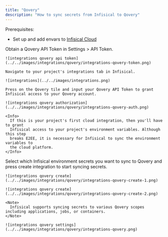 ```yaml
---
title: "Qovery"
description: "How to sync secrets from Infisical to Qovery"
---
```


Prerequisites:

- Set up and add envars to [Infisical Cloud](https://app.infisical.com)

<Steps>
  <Step title="Authorize Infisical for Qovery">
    Obtain a Qovery API Token in Settings > API Token.

    ![integrations qovery api token](../../images/integrations/qovery/integrations-qovery-token.png)

    Navigate to your project's integrations tab in Infisical.

    ![integrations](../../images/integrations.png)

    Press on the Qovery tile and input your Qovery API Token to grant Infisical access to your Qovery account.

    ![integrations qovery authorization](../../images/integrations/qovery/integrations-qovery-auth.png)

    <Info>
      If this is your project's first cloud integration, then you'll have to grant
      Infisical access to your project's environment variables. Although this step
      breaks E2EE, it is necessary for Infisical to sync the environment variables to
      the cloud platform.
    </Info>
  </Step>
  <Step title="Start integration">
    Select which Infisical environment secrets you want to sync to Qovery and press create integration to start syncing secrets.

    ![integrations qovery create](../../images/integrations/qovery/integrations-qovery-create-1.png)

    ![integrations qovery create](../../images/integrations/qovery/integrations-qovery-create-2.png)

    <Note>
      Infisical supports syncing secrets to various Qovery scopes including applications, jobs, or containers.
    </Note>

    ![integrations qovery settings](../../images/integrations/qovery/integrations-qovery.png)
  </Step>
</Steps>
